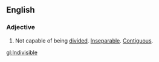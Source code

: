 ==English==
===Adjective===
#Not capable of being [[divide]]d.  [[Inseparable]].  [[Contiguous]].

[[gl:Indivisible]]
